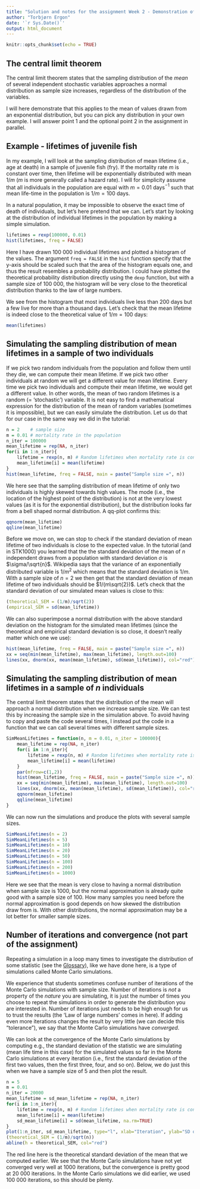 ```yaml
---
title: "Solution and notes for the assignment Week 2 - Demonstration of the central limit theorem"
author: "Torbjørn Ergon"
date: '`r Sys.Date()`'
output: html_document
---
```


```r
knitr::opts_chunk$set(echo = TRUE)
```

## The central limit theorem

The central limit theorem states that the sampling distribution of the *mean* of several independent stochastic variables approaches a normal distribution as sample size increases, regardless of the distribution of the variables.

I will here demonstrate that this applies to the mean of values drawn from an exponential distribution, but you can pick any distribution in your own example. I will answer point 1 and the optional point 2 in the assignment in parallel.  

## Example - lifetimes of juvenile fish

In my example, I will look at the sampling distribution of mean lifetime (i.e., age at death) in a sample of juvenile fish (fry). If the mortality rate $m$ is constant over time, then lifetime will be exponentially distributed with mean $1/m$ ($m$ is more generally called a hazard rate). I will for simplicity assume that all individuals in the population are equal with $m = 0.01$ days$^{-1}$ such that mean life-time in the population is $1/m = 100$ days.

In a natural population, it may be impossible to observe the exact time of death of individuals, but let's here pretend that we can. Let's start by looking at the distribution of individual lifetimes in the population by making a simple simulation.

```r
lifetimes = rexp(100000, 0.01)
hist(lifetimes, freq = FALSE)
```

Here I have drawn 100 000 individual lifetimes and plotted a histogram of the values. The argument `freq = FALSE` in the `hist` function specify that the y-axis should be scaled such that the area of the histogram equals one, and thus the result resembles a probability distribution. I could have plotted the theoretical probability distribution directly using the `dexp` function, but with a sample size of 100 000, the histogram will be very close to the theoretical distribution thanks to the law of large numbers.

We see from the histogram that most individuals live less than 200 days but a few live for more than a thousand days. Let's check that the mean lifetime is indeed close to the theoretical value of $1/m = 100$ days:

```r
mean(lifetimes)
```

## Simulating the sampling distribution of mean lifetimes in a sample of two individuals

If we pick two random individuals from the population and follow them until they die, we can compute their mean lifetime. If we pick two other individuals at random we will get a different value for mean lifetime. Every time we pick two individuals and compute their mean lifetime, we would get a different value. In other words, the mean of two random lifetimes is a random (= 'stochastic') variable. It is not easy to find a mathematical expression for the distribution of the mean of random variables (sometimes it is impossible), but we can easily simulate the distribution. Let us do that for our case in the same way we did in the tutorial:

```r
n = 2    # sample size
m = 0.01 # mortality rate in the population
n_iter = 100000
mean_lifetime = rep(NA, n_iter)
for(i in 1:n_iter){
    lifetime = rexp(n, m) # Random lifetimes when mortality rate is constant over time
    mean_lifetime[i] = mean(lifetime)
}
hist(mean_lifetime, freq = FALSE, main = paste("Sample size =", n))
```

We here see that the sampling distribution of mean lifetime of only two individuals is highly skewed towards high values. The mode (i.e., the location of the highest point of the distribution) is not at the very lowest values (as it is for the exponential distribution), but the distribution looks far from a bell shaped normal distribution. A qq-plot confirms this:

```r
qqnorm(mean_lifetime)
qqline(mean_lifetime)
```


Before we move on, we can stop to check if the standard deviation of mean lifetime of two individuals is close to the expected value. In the tutorial (and in STK1000) you learned that the the standard deviation of the mean of $n$ independent draws from a population with standard deviation $\sigma$ is $\sigma/\sqrt{n}$. Wikipedia says that the variance of an exponentially distributed variable is $1/m^2$ which means that the standard deviation is $1/m$. With a sample size of $n=2$ we then get that the standard deviation of mean lifetime of two individuals should be $1/(m\sqrt{2})$. Let's check that the standard deviation of our simulated mean values is close to this:

```r
(theoretical_SEM = (1/m)/sqrt(2))
(empirical_SEM = sd(mean_lifetime))
```

We can also superimpose a normal distribution with the above standard deviation on the histogram for the simulated mean lifetimes (since the theoretical and empirical standard deviation is so close, it doesn't really matter which one we use):

```r
hist(mean_lifetime, freq = FALSE, main = paste("Sample size =", n))
xx = seq(min(mean_lifetime), max(mean_lifetime), length.out=100)
lines(xx, dnorm(xx, mean(mean_lifetime), sd(mean_lifetime)), col="red")
```


## Simulating the sampling distribution of mean lifetimes in a sample of $n$ individuals

The central limit theorem states that the distribution of the mean will approach a normal distribution when we increase sample size. We can test this by increasing the sample size in the simulation above. To avoid having to copy and paste the code several times, I instead put the code in a function that we can call several times with different sample sizes.

```r
SimMeanLifetimes = function(n, m = 0.01, n_iter = 100000){
    mean_lifetime = rep(NA, n_iter)
    for(i in 1:n_iter){
        lifetime = rexp(n, m) # Random lifetimes when mortality rate is constant over time
        mean_lifetime[i] = mean(lifetime)
    }
    par(mfrow=c(1,2))
    hist(mean_lifetime, freq = FALSE, main = paste("Sample size =", n))
    xx = seq(min(mean_lifetime), max(mean_lifetime), length.out=100)
    lines(xx, dnorm(xx, mean(mean_lifetime), sd(mean_lifetime)), col="red")
    qqnorm(mean_lifetime)
    qqline(mean_lifetime)
}
```

We can now run the simulations and produce the plots with several sample sizes.

```r
SimMeanLifetimes(n = 2)
SimMeanLifetimes(n = 5)
SimMeanLifetimes(n = 10)
SimMeanLifetimes(n = 20)
SimMeanLifetimes(n = 50)
SimMeanLifetimes(n = 100)
SimMeanLifetimes(n = 200)
SimMeanLifetimes(n = 1000)
```

Here we see that the mean is very close to having a normal distribution when sample size is 1000, but the normal approximation is already quite good with a sample size of 100. How many samples you need before the normal approximation is good depends on how skewed the distribution draw from is. With other distributions, the normal approximation may be a lot better for smaller sample sizes.

## Number of iterations and convergence (not part of the assignment)

Repeating a simulation in a loop many times to investigate the distribution of some statistic (see the [Glossary](https://uio.instructure.com/courses/37153/pages/glossary)), like we have done here, is a type of simulations called Monte Carlo simulations.

We experience that students sometimes confuse number of iterations of the Monte Carlo simulations with sample size. Number of iterations is *not* a property of the *nature* you are simulating, it is just the number of times you choose to repeat the simulations in order to generate the distribution you are interested in. Number of iterations just needs to be high enough for us to trust the results (the 'Law of large numbers' comes in here). If adding even more iterations changes the result by very little (we can decide this "tolerance"), we say that the Monte Carlo simulations have *converged*.

We can look at the convergence of the Monte Carlo simulations by computing e.g., the standard deviation of the statistic we are simulating (mean life time in this case) for the simulated values so far in the Monte Carlo simulations at every iteration (i.e., first the standard deviation of the first two values, then the first three, four, and so on). Below, we do just this when we have a sample size of 5 and then plot the result.

```r
n = 5
m = 0.01
n_iter = 20000
mean_lifetime = sd_mean_lifetime = rep(NA, n_iter)
for(i in 1:n_iter){
    lifetime = rexp(n, m) # Random lifetimes when mortality rate is constant over time
    mean_lifetime[i] = mean(lifetime)
    sd_mean_lifetime[i] = sd(mean_lifetime, na.rm=TRUE)
}
plot(1:n_iter, sd_mean_lifetime, type="l", xlab="Iteration", ylab="SD of the mean")
(theoretical_SEM = (1/m)/sqrt(n))
abline(h = theoretical_SEM, col="red")
```

The red line here is the theoretical standard deviation of the mean that we computed earlier. We see that the Monte Carlo simulations have not yet converged very well at 1000 iterations, but the convergence is pretty good at 20 000 iterations. In the Monte Carlo simulations we did earlier, we used 100 000 iterations, so this should be plenty.
